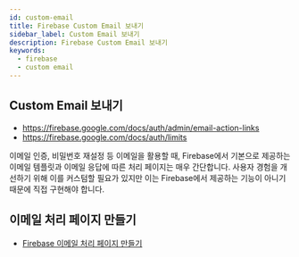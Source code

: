 ```yaml
---
id: custom-email
title: Firebase Custom Email 보내기
sidebar_label: Custom Email 보내기
description: Firebase Custom Email 보내기
keywords:
  - firebase
  - custom email
---
```


## Custom Email 보내기

- https://firebase.google.com/docs/auth/admin/email-action-links
- https://firebase.google.com/docs/auth/limits

이메일 인증, 비밀번호 재설정 등 이메일을 활용할 때, Firebase에서 기본으로 제공하는 이메일 템플릿과 이메일 응답에 따른 처리 페이지는 매우 간단합니다. 사용자 경험을 개선하기 위해 이를 커스텀할 필요가 있지만 이는 Firebase에서 제공하는 기능이 아니기 때문에 직접 구현해야 합니다.

## 이메일 처리 페이지 만들기

- [Firebase 이메일 처리 페이지 만들기](/docs/lang/javascript/libraries/firebase/custom-email-handler)
